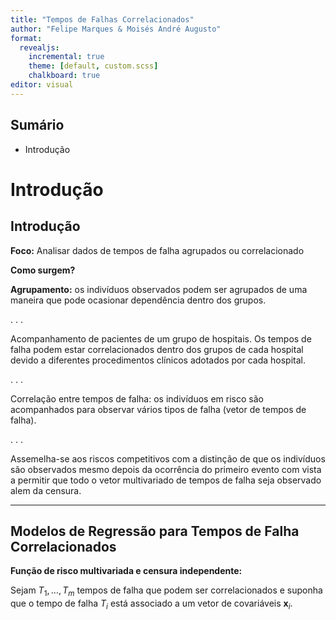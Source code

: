 ```yaml
---
title: "Tempos de Falhas Correlacionados"
author: "Felipe Marques & Moisés André Augusto"
format: 
  revealjs:
    incremental: true
    theme: [default, custom.scss]
    chalkboard: true
editor: visual
---
```


## Sumário

-   Introdução

# Introdução

## Introdução

**Foco:** Analisar dados de tempos de falha agrupados ou correlacionado

**Como surgem?**

**Agrupamento:** os indivíduos observados podem ser agrupados de uma maneira que pode ocasionar dependência dentro dos grupos.

. . .

Acompanhamento de pacientes de um grupo de hospitais. Os tempos de falha podem estar correlacionados dentro dos grupos de cada hospital devido a diferentes procedimentos clínicos adotados por cada hospital.

. . .

Correlação entre tempos de falha: os indivíduos em risco são acompanhados para observar vários tipos de falha (vetor de tempos de falha).

. . .

Assemelha-se aos riscos competitivos com a distinção de que os indivíduos são observados mesmo depois da ocorrência do primeiro evento com vista a permitir que todo o vetor multivariado de tempos de falha seja observado alem da censura.

---

## Modelos de Regressão para  Tempos de Falha Correlacionados 

**Função de risco multivariada e censura independente:**

Sejam $T_1, \ldots, T_m$ tempos de falha que podem ser correlacionados e suponha que o tempo de falha $T_i$ está associado a um vetor de covariáveis $\mathbf{x}_i$.




